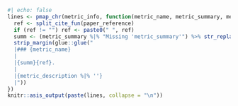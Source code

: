 ```r
#| echo: false
lines <- pmap_chr(metric_info, function(metric_name, metric_summary, metric_description, paper_reference, ...) {
  ref <- split_cite_fun(paper_reference)
  if (ref != "") ref <- paste0(" ", ref)
  summ <- (metric_summary %|% "Missing 'metric_summary'") %>% str_replace_all("\\n", " ") %>% str_replace_all("\\. *$", "")
  strip_margin(glue::glue("
  |### {metric_name}
  |
  |{summ}{ref}.
  |
  |{metric_description %|% ''}
  |"))
})
knitr::asis_output(paste(lines, collapse = "\n"))
```